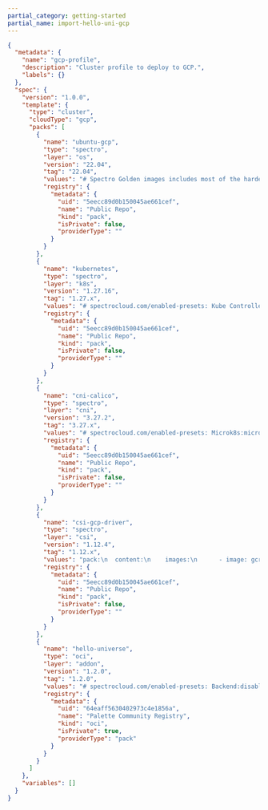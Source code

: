 ```yaml
---
partial_category: getting-started
partial_name: import-hello-uni-gcp
---
```


```json
{
  "metadata": {
    "name": "gcp-profile",
    "description": "Cluster profile to deploy to GCP.",
    "labels": {}
  },
  "spec": {
    "version": "1.0.0",
    "template": {
      "type": "cluster",
      "cloudType": "gcp",
      "packs": [
        {
          "name": "ubuntu-gcp",
          "type": "spectro",
          "layer": "os",
          "version": "22.04",
          "tag": "22.04",
          "values": "# Spectro Golden images includes most of the hardening as per CIS Ubuntu Linux 22.04 LTS Server L1 v1.0.0 standards\n\n# Uncomment below section to\n# 1. Include custom files to be copied over to the nodes and/or\n# 2. Execute list of commands before or after kubeadm init/join is executed\n#\n#kubeadmconfig:\n#  preKubeadmCommands:\n#  - echo \"Executing pre kube admin config commands\"\n#  - update-ca-certificates\n#  - 'systemctl restart containerd; sleep 3'\n#  - 'while [ ! -S /var/run/containerd/containerd.sock ]; do echo \"Waiting for containerd...\"; sleep 1; done'\n#  postKubeadmCommands:\n#  - echo \"Executing post kube admin config commands\"\n#  files:\n#  - targetPath: /usr/local/share/ca-certificates/mycom.crt\n#    targetOwner: \"root:root\"\n#    targetPermissions: \"0644\"\n#    content: |\n#      -----BEGIN CERTIFICATE-----\n#      MIICyzCCAbOgAwIBAgIBADANBgkqhkiG9w0BAQsFADAVMRMwEQYDVQQDEwprdWJl\n#      cm5ldGVzMB4XDTIwMDkyMjIzNDMyM1oXDTMwMDkyMDIzNDgyM1owFTETMBEGA1UE\n#      AxMKa3ViZXJuZXRlczCCASIwDQYJKoZIhvcNAQEBBQADggEPADCCAQoCggEBAMdA\n#      nZYs1el/6f9PgV/aO9mzy7MvqaZoFnqO7Qi4LZfYzixLYmMUzi+h8/RLPFIoYLiz\n#      qiDn+P8c9I1uxB6UqGrBt7dkXfjrUZPs0JXEOX9U/6GFXL5C+n3AUlAxNCS5jobN\n#      fbLt7DH3WoT6tLcQefTta2K+9S7zJKcIgLmBlPNDijwcQsbenSwDSlSLkGz8v6N2\n#      7SEYNCV542lbYwn42kbcEq2pzzAaCqa5uEPsR9y+uzUiJpv5tDHUdjbFT8tme3vL\n#      9EdCPODkqtMJtCvz0hqd5SxkfeC2L+ypaiHIxbwbWe7GtliROvz9bClIeGY7gFBK\n#      jZqpLdbBVjo0NZBTJFUCAwEAAaMmMCQwDgYDVR0PAQH/BAQDAgKkMBIGA1UdEwEB\n#      /wQIMAYBAf8CAQAwDQYJKoZIhvcNAQELBQADggEBADIKoE0P+aVJGV9LWGLiOhki\n#      HFv/vPPAQ2MPk02rLjWzCaNrXD7aPPgT/1uDMYMHD36u8rYyf4qPtB8S5REWBM/Y\n#      g8uhnpa/tGsaqO8LOFj6zsInKrsXSbE6YMY6+A8qvv5lPWpJfrcCVEo2zOj7WGoJ\n#      ixi4B3fFNI+wih8/+p4xW+n3fvgqVYHJ3zo8aRLXbXwztp00lXurXUyR8EZxyR+6\n#      b+IDLmHPEGsY9KOZ9VLLPcPhx5FR9njFyXvDKmjUMJJgUpRkmsuU1mCFC+OHhj56\n#      IkLaSJf6z/p2a3YjTxvHNCqFMLbJ2FvJwYCRzsoT2wm2oulnUAMWPI10vdVM+Nc=\n#      -----END CERTIFICATE-----",
          "registry": {
            "metadata": {
              "uid": "5eecc89d0b150045ae661cef",
              "name": "Public Repo",
              "kind": "pack",
              "isPrivate": false,
              "providerType": ""
            }
          }
        },
        {
          "name": "kubernetes",
          "type": "spectro",
          "layer": "k8s",
          "version": "1.27.16",
          "tag": "1.27.x",
          "values": "# spectrocloud.com/enabled-presets: Kube Controller Manager:loopback-ctrlmgr,Kube Scheduler:loopback-scheduler\npack:\n  content:\n    images:\n      - image: registry.k8s.io/coredns/coredns:v1.10.1\n      - image: registry.k8s.io/etcd:3.5.12-0\n      - image: registry.k8s.io/kube-apiserver:v1.27.15\n      - image: registry.k8s.io/kube-controller-manager:v1.27.15\n      - image: registry.k8s.io/kube-proxy:v1.27.15\n      - image: registry.k8s.io/kube-scheduler:v1.27.15\n      - image: registry.k8s.io/pause:3.9\n      - image: registry.k8s.io/pause:3.8\n  #CIDR Range for Pods in cluster\n  # Note : This must not overlap with any of the host or service network\n  podCIDR: \"192.168.0.0/16\"\n  #CIDR notation IP range from which to assign service cluster IPs\n  # Note : This must not overlap with any IP ranges assigned to nodes for pods.\n  serviceClusterIpRange: \"10.96.0.0/12\"\n  # serviceDomain: \"cluster.local\"\n\nkubeadmconfig:\n  apiServer:\n    extraArgs:\n      # Note : secure-port flag is used during kubeadm init. Do not change this flag on a running cluster\n      secure-port: \"6443\"\n      anonymous-auth: \"true\"\n      profiling: \"false\"\n      disable-admission-plugins: \"AlwaysAdmit\"\n      default-not-ready-toleration-seconds: \"60\"\n      default-unreachable-toleration-seconds: \"60\"\n      enable-admission-plugins: \"AlwaysPullImages,NamespaceLifecycle,ServiceAccount,NodeRestriction,PodSecurity\"\n      admission-control-config-file: \"/etc/kubernetes/pod-security-standard.yaml\"\n      audit-log-path: /var/log/apiserver/audit.log\n      audit-policy-file: /etc/kubernetes/audit-policy.yaml\n      audit-log-maxage: \"30\"\n      audit-log-maxbackup: \"10\"\n      audit-log-maxsize: \"100\"\n      authorization-mode: RBAC,Node\n      tls-cipher-suites: \"TLS_ECDHE_ECDSA_WITH_AES_128_GCM_SHA256,TLS_ECDHE_RSA_WITH_AES_128_GCM_SHA256,TLS_ECDHE_ECDSA_WITH_CHACHA20_POLY1305,TLS_ECDHE_RSA_WITH_AES_256_GCM_SHA384,TLS_ECDHE_RSA_WITH_CHACHA20_POLY1305,TLS_ECDHE_ECDSA_WITH_AES_256_GCM_SHA384,TLS_RSA_WITH_AES_256_GCM_SHA384,TLS_RSA_WITH_AES_128_GCM_SHA256\"\n    extraVolumes:\n      - name: audit-log\n        hostPath: /var/log/apiserver\n        mountPath: /var/log/apiserver\n        pathType: DirectoryOrCreate\n      - name: audit-policy\n        hostPath: /etc/kubernetes/audit-policy.yaml\n        mountPath: /etc/kubernetes/audit-policy.yaml\n        readOnly: true\n        pathType: File\n      - name: pod-security-standard\n        hostPath: /etc/kubernetes/pod-security-standard.yaml\n        mountPath: /etc/kubernetes/pod-security-standard.yaml\n        readOnly: true\n        pathType: File\n  controllerManager:\n    extraArgs:\n      profiling: \"false\"\n      terminated-pod-gc-threshold: \"25\"\n      use-service-account-credentials: \"true\"\n      feature-gates: \"RotateKubeletServerCertificate=true\"\n  scheduler:\n    extraArgs:\n      profiling: \"false\"\n  kubeletExtraArgs:\n    read-only-port : \"0\"\n    event-qps: \"0\"\n    feature-gates: \"RotateKubeletServerCertificate=true\"\n    protect-kernel-defaults: \"true\"\n    rotate-server-certificates: \"true\"\n    tls-cipher-suites: \"TLS_ECDHE_ECDSA_WITH_AES_128_GCM_SHA256,TLS_ECDHE_RSA_WITH_AES_128_GCM_SHA256,TLS_ECDHE_ECDSA_WITH_CHACHA20_POLY1305,TLS_ECDHE_RSA_WITH_AES_256_GCM_SHA384,TLS_ECDHE_RSA_WITH_CHACHA20_POLY1305,TLS_ECDHE_ECDSA_WITH_AES_256_GCM_SHA384,TLS_RSA_WITH_AES_256_GCM_SHA384,TLS_RSA_WITH_AES_128_GCM_SHA256\"\n  files:\n    - path: hardening/audit-policy.yaml\n      targetPath: /etc/kubernetes/audit-policy.yaml\n      targetOwner: \"root:root\"\n      targetPermissions: \"0600\"\n    - path: hardening/90-kubelet.conf\n      targetPath: /etc/sysctl.d/90-kubelet.conf\n      targetOwner: \"root:root\"\n      targetPermissions: \"0600\"\n    - targetPath: /etc/kubernetes/pod-security-standard.yaml\n      targetOwner: \"root:root\"\n      targetPermissions: \"0600\"\n      content: |\n        apiVersion: apiserver.config.k8s.io/v1\n        kind: AdmissionConfiguration\n        plugins:\n        - name: PodSecurity\n          configuration:\n            apiVersion: pod-security.admission.config.k8s.io/v1\n            kind: PodSecurityConfiguration\n            defaults:\n              enforce: \"baseline\"\n              enforce-version: \"v1.27\"\n              audit: \"baseline\"\n              audit-version: \"v1.27\"\n              warn: \"restricted\"\n              warn-version: \"v1.27\"\n              audit: \"restricted\"\n              audit-version: \"v1.27\"\n            exemptions:\n              # Array of authenticated usernames to exempt.\n              usernames: []\n              # Array of runtime class names to exempt.\n              runtimeClasses: []\n              # Array of namespaces to exempt.\n              namespaces: [kube-system]\n\n  preKubeadmCommands:\n    # For enabling 'protect-kernel-defaults' flag to kubelet, kernel parameters changes are required\n    - 'echo \"====> Applying kernel parameters for Kubelet\"'\n    - 'sysctl -p /etc/sysctl.d/90-kubelet.conf'\n  postKubeadmCommands:\n    - 'chmod 600 /var/lib/kubelet/config.yaml'\n    #- 'echo \"List of post kubeadm commands to be executed\"'\n\n# Client configuration to add OIDC based authentication flags in kubeconfig\n#clientConfig:\n  #oidc-issuer-url: \"{{ .spectro.pack.kubernetes.kubeadmconfig.apiServer.extraArgs.oidc-issuer-url }}\"\n  #oidc-client-id: \"{{ .spectro.pack.kubernetes.kubeadmconfig.apiServer.extraArgs.oidc-client-id }}\"\n  #oidc-client-secret: 1gsranjjmdgahm10j8r6m47ejokm9kafvcbhi3d48jlc3rfpprhv\n  #oidc-extra-scope: profile,email",
          "registry": {
            "metadata": {
              "uid": "5eecc89d0b150045ae661cef",
              "name": "Public Repo",
              "kind": "pack",
              "isPrivate": false,
              "providerType": ""
            }
          }
        },
        {
          "name": "cni-calico",
          "type": "spectro",
          "layer": "cni",
          "version": "3.27.2",
          "tag": "3.27.x",
          "values": "# spectrocloud.com/enabled-presets: Microk8s:microk8s-false\npack:\n  content:\n    images:\n      - image: gcr.io/spectro-images-public/packs/calico/3.27.2/cni:v3.27.2\n      - image: gcr.io/spectro-images-public/packs/calico/3.27.2/node:v3.27.2\n      - image: gcr.io/spectro-images-public/packs/calico/3.27.2/kube-controllers:v3.27.2\n\nmanifests:\n  calico:\n    microk8s: \"false\"\n    images:\n      cni: \"\"\n      node: \"\"\n      kubecontroller: \"\"\n    # IPAM type to use. Supported types are calico-ipam, host-local\n    ipamType: \"calico-ipam\"\n\n    calico_ipam:\n      assign_ipv4: true\n      assign_ipv6: false\n\n    # Should be one of CALICO_IPV4POOL_IPIP or CALICO_IPV4POOL_VXLAN  \n    encapsulationType: \"CALICO_IPV4POOL_IPIP\"\n\n    # Should be one of Always, CrossSubnet, Never\n    encapsulationMode: \"Always\"\n\n    env:\n      # Additional env variables for calico-node\n      calicoNode:\n        #IPV6: \"autodetect\"\n        #FELIX_IPV6SUPPORT: \"true\"\n        #CALICO_IPV6POOL_NAT_OUTGOING: \"true\"\n        #CALICO_IPV4POOL_CIDR: \"192.168.0.0/16\"\n        #IP_AUTODETECTION_METHOD: \"first-found\"\n\n      # Additional env variables for calico-kube-controller deployment\n      calicoKubeControllers:\n        #LOG_LEVEL: \"info\"\n        #SYNC_NODE_LABELS: \"true\"",
          "registry": {
            "metadata": {
              "uid": "5eecc89d0b150045ae661cef",
              "name": "Public Repo",
              "kind": "pack",
              "isPrivate": false,
              "providerType": ""
            }
          }
        },
        {
          "name": "csi-gcp-driver",
          "type": "spectro",
          "layer": "csi",
          "version": "1.12.4",
          "tag": "1.12.x",
          "values": "pack:\n  content:\n    images:\n      - image: gcr.io/spectro-images-public/packs/csi-gcp-driver/1.12.4/csi-provisioner:v3.6.2\n      - image: gcr.io/spectro-images-public/packs/csi-gcp-driver/1.12.4/csi-attacher:v4.4.2\n      - image: gcr.io/spectro-images-public/packs/csi-gcp-driver/1.12.4/csi-resizer:v1.9.2\n      - image: gcr.io/spectro-images-public/packs/csi-gcp-driver/1.12.4/csi-snapshotter:v6.3.2\n      - image: gcr.io/spectro-images-public/packs/csi-gcp-driver/1.12.4/gcp-compute-persistent-disk-csi-driver:v1.12.4\n      - image: gcr.io/spectro-images-public/packs/csi-gcp-driver/1.12.4/csi-node-driver-registrar:v2.9.2\n    \nmanifests:\n  storageclass:\n    #Flag to denote if this should be the default storage class for dynamic provisioning\n    isDefaultClass: \"true\"\n\n    parameters:\n      #Possible values : pd-standard or pd-ssd\n      type: \"pd-standard\"\n      \n      #Possible values: none or regional-pd\n      replication-type: \"none\"\n          \n    #Supported binding modes are Immediate, WaitForFirstConsumer\n    volumeBindingMode: \"WaitForFirstConsumer\"\n\n    #Set this flag to true to enable volume expansion\n    allowVolumeExpansion: true\n\n    #Allowed reclaim policies are Delete, Retain\n    reclaimPolicy: \"Delete\"\n\n    #allowedTopologies\n    zones:\n      #- us-central1-a\n      #- us-central1-b\n\n    k8sVersion: \"{{ .spectro.system.kubernetes.version }}\"\n\n  controller:\n    args:\n      csiProvisioner:\n        - \"--v=5\"\n        - \"--csi-address=/csi/csi.sock\"\n        - \"--feature-gates=Topology=true\"\n        - \"--http-endpoint=:22011\"\n        - \"--leader-election-namespace=$(PDCSI_NAMESPACE)\"\n        - \"--timeout=250s\"\n        - \"--extra-create-metadata\"\n        #- \"--run-controller-service=false\"  # disable the controller service of the CSI driver\n        #- \"--run-node-service=false\"        # disable the node service of the CSI driver\n        - \"--leader-election\"\n        - \"--default-fstype=ext4\"\n        - \"--controller-publish-readonly=true\"\n              \n      csiAttacher:\n        - \"--v=5\"\n        - \"--csi-address=/csi/csi.sock\"\n        - \"--http-endpoint=:22012\"\n        - \"--leader-election\"\n        - \"--leader-election-namespace=$(PDCSI_NAMESPACE)\"\n        - \"--timeout=250s\"\n\n      csiResizer:\n        - \"--v=5\"\n        - \"--csi-address=/csi/csi.sock\"\n        - \"--http-endpoint=:22013\"\n        - \"--leader-election\"\n        - \"--leader-election-namespace=$(PDCSI_NAMESPACE)\"\n        - \"--handle-volume-inuse-error=false\"\n\n      csiSnapshotter:\n        - \"--v=5\"\n        - \"--csi-address=/csi/csi.sock\"\n        - \"--metrics-address=:22014\"\n        - \"--leader-election\"\n        - \"--leader-election-namespace=$(PDCSI_NAMESPACE)\"\n        - \"--timeout=300s\"\n\n      csiDriver:\n        - \"--v=5\"\n        - \"--endpoint=unix:/csi/csi.sock\"",
          "registry": {
            "metadata": {
              "uid": "5eecc89d0b150045ae661cef",
              "name": "Public Repo",
              "kind": "pack",
              "isPrivate": false,
              "providerType": ""
            }
          }
        },
        {
          "name": "hello-universe",
          "type": "oci",
          "layer": "addon",
          "version": "1.2.0",
          "tag": "1.2.0",
          "values": "# spectrocloud.com/enabled-presets: Backend:disable-api\npack:\n  content:\n    images:\n      - image: ghcr.io/spectrocloud/hello-universe:1.2.0\n  spectrocloud.com/install-priority: 0\n\nmanifests:\n  hello-universe:\n    images:\n      hellouniverse: ghcr.io/spectrocloud/hello-universe:1.2.0\n    apiEnabled: false\n    namespace: hello-universe\n    port: 8080\n    replicas: 1",
          "registry": {
            "metadata": {
              "uid": "64eaff5630402973c4e1856a",
              "name": "Palette Community Registry",
              "kind": "oci",
              "isPrivate": true,
              "providerType": "pack"
            }
          }
        }
      ]
    },
    "variables": []
  }
}
```